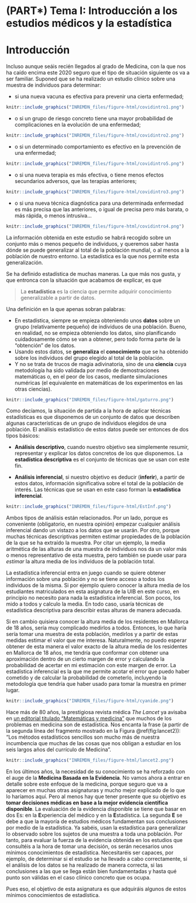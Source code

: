 
# (PART\*) Tema I: Introducción a los estudios médicos y la estadística  {-}


# Introducción

Incluso aunque seáis recién llegados al grado de Medicina, con la que nos ha caído encima este 2020 seguro que el tipo de situación siguiente os va a ser familiar. Suponed que se ha realizado un estudio clínico sobre una muestra de individuos para determinar:

* si una nueva vacuna es efectiva para prevenir una cierta enfermedad;


```r
knitr::include_graphics("INREMDN_files/figure-html/covidintro1.png")
```

* o si un  grupo de riesgo concreto tiene una mayor probabilidad de complicaciones en la evolución de una enfermedad;


```r
knitr::include_graphics("INREMDN_files/figure-html/covidintro2.png")
```

* o si un determinado comportamiento es efectivo en la prevención de una enfermedad;


```r
knitr::include_graphics("INREMDN_files/figure-html/covidintro5.png")
```

* o si una nueva terapia es más efectiva, o tiene menos efectos secundarios adversos, que las terapias anteriores;


```r
knitr::include_graphics("INREMDN_files/figure-html/covidintro3.png")
```


* o si una nueva técnica diagnóstica para una determinada enfermedad es más precisa que las anteriores, o igual de precisa pero más barata, o más rápida, o menos intrusiva...


```r
knitr::include_graphics("INREMDN_files/figure-html/covidintro4.png")
```

La información obtenida en este estudio se habrá recogido sobre un conjunto más o menos pequeño de individuos, y queremos saber hasta dónde se puede generalizar al total de la población mundial, o al menos a la población de nuestro entorno. La estadística es la que nos permite esta generalización.

Se ha definido estadística de muchas maneras. La que más nos gusta, y que entronca con la situación que acabamos de explicar, es que 

> La **estadística** es la ciencia que permite adquirir conocimiento generalizable a partir de datos. 



Una definición en la que apenas sobran palabras:

* En estadística, siempre se empieza obteniendo unos **datos** sobre un grupo (relativamente pequeño) de individuos de una población. Bueno, en realidad, no se empieza obteniendo los datos, sino planificando cuidadosamente cómo se van a obtener, pero todo forma parte de la "obtención" de los datos.
* Usando estos datos, se **generaliza** el **conocimiento** que se ha obtenido sobre los individuos del grupo elegido al total de la población.
* Y no se trata de trucos de magia adivinatoria, sino de una **ciencia** cuya metodología ha sido validada por medio de demostraciones matemáticas o, en el peor de los casos, mediante simulaciones numéricas (el equivalente en matemáticas de los experimentos en las otras ciencias). 


```r
knitr::include_graphics("INREMDN_files/figure-html/gaturro.png")
```


Como decíamos, la situación de partida a la hora de aplicar técnicas estadísticas es que disponemos de un conjunto de datos que describen algunas características de un grupo de individuos elegidos de una población. El análisis estadístico de estos datos puede ser entonces de dos tipos básicos:

*  **Análisis descriptivo**, cuando nuestro objetivo sea simplemente resumir, representar y explicar los datos concretos de los que disponemos. La **estadística descriptiva**  es el conjunto de técnicas que se usan con este fin. 

* **Análisis inferencial**, si nuestro objetivo es deducir  (**inferir**),  a partir de estos datos, información significativa sobre el total de la población de interés.  Las técnicas que se usan en este caso forman la **estadística inferencial**.



```r
knitr::include_graphics("INREMDN_files/figure-html/EstInf.png")
```

Ambos tipos de análisis están relacionados. Por un lado, porque es conveniente (obligatorio, en nuestra opinión) empezar cualquier análisis inferencial dando un vistazo a los datos que se usarán. Por otro, porque muchas técnicas descriptivas permiten estimar propiedades de la población de la que se ha extraído la muestra. Por citar un ejemplo, la media aritmética de las alturas de una muestra de individuos nos da un valor  más o menos representativo de esta muestra, pero también se puede usar para *estimar*  la altura media de los individuos de la población total.

La estadística inferencial entra en juego cuando se quiere obtener información sobre una población y no se tiene acceso a todos los individuos de la misma. Si por ejemplo quiero conocer la altura media  de los estudiantes matriculados en esta asignatura de la UIB en este curso, en principio no necesito para nada la estadística inferencial. Son pocos, los mido a todos y calculo la media. En todo caso, usaría técnicas de estadística descriptiva para describir estas alturas de manera adecuada.

Si en cambio quisiera conocer la altura media de los residentes en Mallorca de 18 años, sería muy complicado medirlos a todos. Entonces, lo que haría sería tomar una muestra de esta población, medirlos y a partir de estas medidas estimar el valor que me interesa. Naturalmente, no puedo esperar obtener de esta manera el valor exacto de la altura media de los residentes en Mallorca de 18 años, me tendría que conformar con obtener una aproximación dentro de un cierto margen de error y calculando la probabilidad de acertar en mi estimación con este margen de error. La estadística inferencial es la que me permite acotar el error que puedo haber cometido y de calcular la probabilidad de cometerlo, incluyendo la metodología que tendría que haber usado para tomar la muestra en primer lugar.



```r
knitr::include_graphics("INREMDN_files/figure-html/cyanide.png")
```




Hace más de 80 años, la prestigiosa revista médica *The Lancet* ya avisaba en [un editorial titulado "Matemáticas y medicina"](https://www.sciencedirect.com/science/article/abs/pii/S0140673600865708) que muchos de los problemas en medicina son de estadística. Nos encanta la frase (a partir de la segunda línea del fragmento mostrado  en la Figura \@ref(fig:lancet2)): "Los métodos estadísticos sencillos son mucho más de nuestra incumbencia que muchas de las cosas que nos obligan  a estudiar en los seis largos años del currículo de Medicina". 


```r
knitr::include_graphics("INREMDN_files/figure-html/lancet2.png")
```


En los últimos años, la necesidad de su conocimiento se ha reforzado con el auge de la  **Medicina Basada en la Evidencia**. No vamos ahora a entrar en detalle sobre este enfoque de la medicina, porque seguro que va a aparecer en muchas otras asignaturas y mucho mejor explicado de lo que lo haríamos aquí. Pero al menos hay que tener presente que su objetivo es **tomar decisiones médicas en base a la mejor evidencia científica disponible**. La evaluación de la evidencia disponible  se tiene que basar en dos Es: en la **E**xperiencia del médico y en la **E**stadística. La segunda **E** se debe a que la mayoría de estudios médicos fundamentan sus conclusiones por medio de la estadística. Ya sabéis,  usan la estadística para generalizar lo observado sobre los sujetos de una muestra a toda una población. Por tanto, para evaluar la fuerza de la evidencia obtenida  en los estudios que consultéis a la hora de tomar una decisión, os serán  necesarios unos mínimos conocimientos de estadística. Necesitaréis  ser capaces, por ejemplo, de determinar si el estudio se ha llevado a cabo correctamente, si el análisis de los datos se ha realizado de manera correcta, si las conclusiones a las que se llega están bien fundamentadas y hasta qué punto son válidas en el caso clínico concreto que os ocupa. 

Pues eso, el objetivo de esta asignatura es que adquiráis algunos de estos mínimos conocimientos de estadística.



